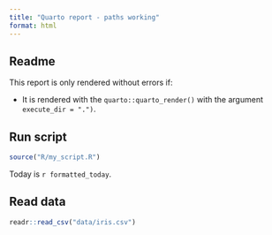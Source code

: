 ```yaml
---
title: "Quarto report - paths working"
format: html
---
```



## Readme

This report is only rendered without errors if:

* It is rendered with the `quarto::quarto_render()` with the argument `execute_dir = ".")`.


## Run script

```r
source("R/my_script.R")
```

Today is `r formatted_today`.

## Read data

```r
readr::read_csv("data/iris.csv")
```



